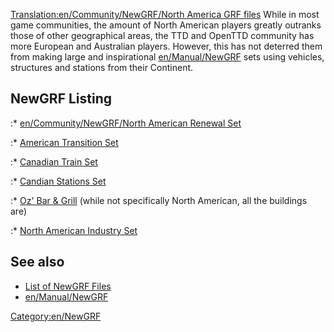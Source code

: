 [[Translation:en/Community/NewGRF/North America GRF files]]
{{en/Community/NewGRF/NewGRF Country|
Flag=en/Community/NewGRF/800px-Flag of the United States.png|
name=United States of America|
website=www.as-st.com/ttd/newusa/|
setname=American Transition Set}}
While in most game communities, the amount of North American players greatly outranks those of other geographical areas, the TTD and OpenTTD community has more European and Australian players. However, this has not deterred them from making large and inspirational [[en/Manual/NewGRF]] sets using vehicles, structures and stations from their Continent.

==NewGRF Listing==
:* [[en/Community/NewGRF/North American Renewal Set]]
:* [http://www.as-st.com/ttd/newusa/ American Transition Set]
:* [http://www.tt-forums.net/viewtopic.php?t=6730 Canadian Train Set]
:* [http://www.tt-forums.net/viewtopic.php?t=22947&postdays=0&postorder=asc&start=0 Candian Stations Set]
:* [http://www.tt-forums.net/viewtopic.php?t=24086 Oz' Bar & Grill] (while not specifically North American, all the buildings are)
:* [http://www.tt-forums.net/viewtopic.php?t=28212 North American Industry Set]
{{en/Community/NewGRF/NewGRF Country|
Flag=en/Community/NewGRF/800px-Flag of Canada.png|
name=Canada|
website=www.tt-forums.net/viewtopic.php?t=6730|
setname=Canadian Train Set}}

== See also ==
* [[en/Community/NewGRF/Main Page|List of NewGRF Files]]
* [[en/Manual/NewGRF]]

[[Category:en/NewGRF]]